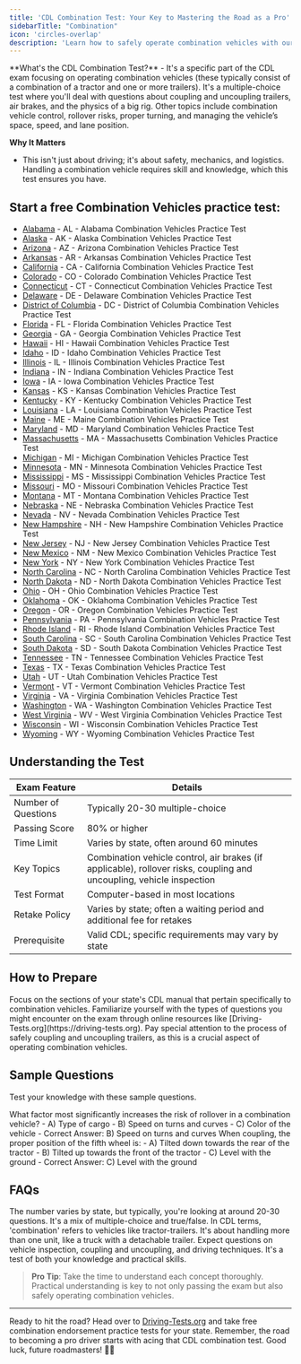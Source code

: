 ```yaml
---
title: 'CDL Combination Test: Your Key to Mastering the Road as a Pro'
sidebarTitle: "Combination"
icon: 'circles-overlap'
description: 'Learn how to safely operate combination vehicles with our study resources tailored for the Combination Vehicles test.'
---
```

<Snippet file="andrei.mdx" />
**What's the CDL Combination Test?**
- It's a specific part of the CDL exam focusing on operating combination vehicles (these typically consist of a combination of a tractor and one or more trailers). It's a multiple-choice test where you'll deal with questions about coupling and uncoupling trailers, air brakes, and the physics of a big rig. Other topics include combination vehicle control, rollover risks, proper turning, and managing the vehicle’s space, speed, and lane position.

**Why It Matters**
- This isn't just about driving; it's about safety, mechanics, and logistics. Handling a combination vehicle requires skill and knowledge, which this test ensures you have.

## Start a free Combination Vehicles practice test:

- [Alabama](https://driving-tests.org/alabama/#cdl-combination-vehicles) - AL - Alabama Combination Vehicles Practice Test
- [Alaska](https://driving-tests.org/alaska/#cdl-combination-vehicles) - AK - Alaska Combination Vehicles Practice Test
- [Arizona](https://driving-tests.org/arizona/#cdl-combination-vehicles) - AZ - Arizona Combination Vehicles Practice Test
- [Arkansas](https://driving-tests.org/arkansas/#cdl-combination-vehicles) - AR - Arkansas Combination Vehicles Practice Test
- [California](https://driving-tests.org/california/#cdl-combination-vehicles) - CA - California Combination Vehicles Practice Test
- [Colorado](https://driving-tests.org/colorado/#cdl-combination-vehicles) - CO - Colorado Combination Vehicles Practice Test
- [Connecticut](https://driving-tests.org/connecticut/#cdl-combination-vehicles) - CT - Connecticut Combination Vehicles Practice Test
- [Delaware](https://driving-tests.org/delaware/#cdl-combination-vehicles) - DE - Delaware Combination Vehicles Practice Test
- [District of Columbia](https://driving-tests.org/district-columbia/#cdl-combination-vehicles) - DC - District of Columbia Combination Vehicles Practice Test
- [Florida](https://driving-tests.org/florida/#cdl-combination-vehicles) - FL - Florida Combination Vehicles Practice Test
- [Georgia](https://driving-tests.org/georgia/#cdl-combination-vehicles) - GA - Georgia Combination Vehicles Practice Test
- [Hawaii](https://driving-tests.org/hawaii/#cdl-combination-vehicles) - HI - Hawaii Combination Vehicles Practice Test
- [Idaho](https://driving-tests.org/idaho/#cdl-combination-vehicles) - ID - Idaho Combination Vehicles Practice Test
- [Illinois](https://driving-tests.org/illinois/#cdl-combination-vehicles) - IL - Illinois Combination Vehicles Practice Test
- [Indiana](https://driving-tests.org/indiana/#cdl-combination-vehicles) - IN - Indiana Combination Vehicles Practice Test
- [Iowa](https://driving-tests.org/iowa/#cdl-combination-vehicles) - IA - Iowa Combination Vehicles Practice Test
- [Kansas](https://driving-tests.org/kansas/#cdl-combination-vehicles) - KS - Kansas Combination Vehicles Practice Test
- [Kentucky](https://driving-tests.org/kentucky/#cdl-combination-vehicles) - KY - Kentucky Combination Vehicles Practice Test
- [Louisiana](https://driving-tests.org/louisiana/#cdl-combination-vehicles) - LA - Louisiana Combination Vehicles Practice Test
- [Maine](https://driving-tests.org/maine/#cdl-combination-vehicles) - ME - Maine Combination Vehicles Practice Test
- [Maryland](https://driving-tests.org/maryland/#cdl-combination-vehicles) - MD - Maryland Combination Vehicles Practice Test
- [Massachusetts](https://driving-tests.org/massachusetts/#cdl-combination-vehicles) - MA - Massachusetts Combination Vehicles Practice Test
- [Michigan](https://driving-tests.org/michigan/#cdl-combination-vehicles) - MI - Michigan Combination Vehicles Practice Test
- [Minnesota](https://driving-tests.org/minnesota/#cdl-combination-vehicles) - MN - Minnesota Combination Vehicles Practice Test
- [Mississippi](https://driving-tests.org/mississippi/#cdl-combination-vehicles) - MS - Mississippi Combination Vehicles Practice Test
- [Missouri](https://driving-tests.org/missouri/#cdl-combination-vehicles) - MO - Missouri Combination Vehicles Practice Test
- [Montana](https://driving-tests.org/montana/#cdl-combination-vehicles) - MT - Montana Combination Vehicles Practice Test
- [Nebraska](https://driving-tests.org/nebraska/#cdl-combination-vehicles) - NE - Nebraska Combination Vehicles Practice Test
- [Nevada](https://driving-tests.org/nevada/#cdl-combination-vehicles) - NV - Nevada Combination Vehicles Practice Test
- [New Hampshire](https://driving-tests.org/new-hampshire/#cdl-combination-vehicles) - NH - New Hampshire Combination Vehicles Practice Test
- [New Jersey](https://driving-tests.org/new-jersey/#cdl-combination-vehicles) - NJ - New Jersey Combination Vehicles Practice Test
- [New Mexico](https://driving-tests.org/new-mexico/#cdl-combination-vehicles) - NM - New Mexico Combination Vehicles Practice Test
- [New York](https://driving-tests.org/new-york/#cdl-combination-vehicles) - NY - New York Combination Vehicles Practice Test
- [North Carolina](https://driving-tests.org/north-carolina/#cdl-combination-vehicles) - NC - North Carolina Combination Vehicles Practice Test
- [North Dakota](https://driving-tests.org/north-dakota/#cdl-combination-vehicles) - ND - North Dakota Combination Vehicles Practice Test
- [Ohio](https://driving-tests.org/ohio/#cdl-combination-vehicles) - OH - Ohio Combination Vehicles Practice Test
- [Oklahoma](https://driving-tests.org/oklahoma/#cdl-combination-vehicles) - OK - Oklahoma Combination Vehicles Practice Test
- [Oregon](https://driving-tests.org/oregon/#cdl-combination-vehicles) - OR - Oregon Combination Vehicles Practice Test
- [Pennsylvania](https://driving-tests.org/pennsylvania/#cdl-combination-vehicles) - PA - Pennsylvania Combination Vehicles Practice Test
- [Rhode Island](https://driving-tests.org/rhode-island/#cdl-combination-vehicles) - RI - Rhode Island Combination Vehicles Practice Test
- [South Carolina](https://driving-tests.org/south-carolina/#cdl-combination-vehicles) - SC - South Carolina Combination Vehicles Practice Test
- [South Dakota](https://driving-tests.org/south-dakota/#cdl-combination-vehicles) - SD - South Dakota Combination Vehicles Practice Test
- [Tennessee](https://driving-tests.org/tennessee/#cdl-combination-vehicles) - TN - Tennessee Combination Vehicles Practice Test
- [Texas](https://driving-tests.org/texas/#cdl-combination-vehicles) - TX - Texas Combination Vehicles Practice Test
- [Utah](https://driving-tests.org/utah/#cdl-combination-vehicles) - UT - Utah Combination Vehicles Practice Test
- [Vermont](https://driving-tests.org/vermont/#cdl-combination-vehicles) - VT - Vermont Combination Vehicles Practice Test
- [Virginia](https://driving-tests.org/virginia/#cdl-combination-vehicles) - VA - Virginia Combination Vehicles Practice Test
- [Washington](https://driving-tests.org/washington/#cdl-combination-vehicles) - WA - Washington Combination Vehicles Practice Test
- [West Virginia](https://driving-tests.org/west-virginia/#cdl-combination-vehicles) - WV - West Virginia Combination Vehicles Practice Test
- [Wisconsin](https://driving-tests.org/wisconsin/#cdl-combination-vehicles) - WI - Wisconsin Combination Vehicles Practice Test
- [Wyoming](https://driving-tests.org/wyoming/#cdl-combination-vehicles) - WY - Wyoming Combination Vehicles Practice Test


## Understanding the Test

| Exam Feature           | Details                              |
|------------------------|--------------------------------------|
| Number of Questions    | Typically 20-30 multiple-choice      |
| Passing Score          | 80% or higher                        |
| Time Limit             | Varies by state, often around 60 minutes |
| Key Topics             | Combination vehicle control, air brakes (if applicable), rollover risks, coupling and uncoupling, vehicle inspection |
| Test Format            | Computer-based in most locations     |
| Retake Policy          | Varies by state; often a waiting period and additional fee for retakes |
| Prerequisite           | Valid CDL; specific requirements may vary by state |

## How to Prepare

<Steps>
  <Step title="Study the Relevant Sections in the CDL Manual">
    Focus on the sections of your state's CDL manual that pertain specifically to combination vehicles.
  </Step>

  <Step title="Practice with Sample Questions">
    Familiarize yourself with the types of questions you might encounter on the exam through online resources like [Driving-Tests.org](https://driving-tests.org).
  </Step>

  <Step title="Understand Coupling and Uncoupling Procedures">
    Pay special attention to the process of safely coupling and uncoupling trailers, as this is a crucial aspect of operating combination vehicles.
  </Step>
</Steps>

## Sample Questions

Test your knowledge with these sample questions.

<AccordionGroup>
  <Accordion title="Question 1: Rollover Risks">
    What factor most significantly increases the risk of rollover in a combination vehicle?
    - A) Type of cargo
    - B) Speed on turns and curves
    - C) Color of the vehicle
    - Correct Answer: B) Speed on turns and curves
  </Accordion>

  <Accordion title="Question 2: Coupling">
    When coupling, the proper position of the fifth wheel is:
    - A) Tilted down towards the rear of the tractor
    - B) Tilted up towards the front of the tractor
    - C) Level with the ground
    - Correct Answer: C) Level with the ground
  </Accordion>
</AccordionGroup>

## FAQs
<AccordionGroup>
  <Accordion title="How Many Questions Are on the CDL Combination Test?">
    The number varies by state, but typically, you're looking at around 20-30 questions. It's a mix of multiple-choice and true/false.
  </Accordion>
  <Accordion title="What Does 'Combination' Mean in CDL?">
    In CDL terms, 'combination' refers to vehicles like tractor-trailers. It's about handling more than one unit, like a truck with a detachable trailer.
  </Accordion>
  <Accordion title="What to Expect on the Actual Exam?">
    Expect questions on vehicle inspection, coupling and uncoupling, and driving techniques. It's a test of both your knowledge and practical skills.
  </Accordion>
</AccordionGroup>


> **Pro Tip**: Take the time to understand each concept thoroughly. Practical understanding is key to not only passing the exam but also safely operating combination vehicles.

---

Ready to hit the road? Head over to [Driving-Tests.org](https://driving-tests.org) and take free combination endorsement practice tests for your state. Remember, the road to becoming a pro driver starts with acing that CDL combination test. Good luck, future roadmasters! 🚚💨

<Snippet file="cdl-premium.mdx" />
